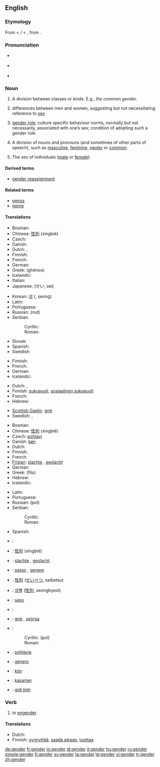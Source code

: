 ==English==
{{wikipedia}}

===Etymology===
From {{ME.}} < {{MF.}} {{term|gendre}}/{{term|genre}} < {{L.}} {{term|genus||[[kind]], [[sort]]}}, from {{proto|Indo-European|gen-|"to produce"|gon-|"to beget"|gn-|"to be born"}}.

===Pronunciation===
* {{a|RP}} {{IPA|/ʤɛndə/}}
* {{a|US}} {{IPA|/ʤɛndɚ/}}
* {{rhymes|ɛndə(r)}}

===Noun===
{{en-noun}}

# {{obsolete}} A division between classes or kinds. E.g., ''the common gender''. {{rfex|but other senses wouldn’t be bad too}}
# differences between men and women, suggesting but not necessitating reference to [[sex]]
# {{sociology}} [[gender role]]; culture specific behaviour norms, normally but not necessarily, associated with one’s sex; condition of adopting such a gender role.
# {{grammar}} A division of nouns and pronouns (and sometimes of other parts of speech), such as [[masculine]], [[feminine]], [[neuter]] or [[common]].
# {{context|casually|to avoid confusion with ‘sex’ in the sense of ‘sexual relations’}} The sex of individuals ([[male]] or [[female]]).

====Derived terms====
* [[gender reassignment]]

====Related terms====
* [[genus]]
* [[genre]]

====Translations====
{{trans-top|grammar: division of nouns and pronouns}}
* Bosnian: {{t-|bs|rod|m}}
* Chinese: [[性別]] (xìngbié)
* Czech: {{t+|cs|rod|m}}
* Danish: {{t+|da|køn|n}}
* Dutch: {{t+|nl|geslacht|n}}, {{t+|nl|genus|n}}
* Finnish: {{t+|fi|suku}}
* French: {{t+|fr|genre|m}}
* German: {{t+|de|Geschlecht|n}}
* Greek: {{t+|el|γένος|n|s|sc=Grek}} (ghénos)
* Icelandic: {{t-|is|kyn|n}}
* Italian: {{t+|it|genere}}
* Japanese: {{t+|ja|性|sc=Jpan}} (せい, sei)
{{trans-mid}}
* Korean: [[성]] ({{t+|ko|性|sc=Hani}}, seong)
* Latin: {{t+|la|genus|n}}
* Portuguese: {{t+|pt|sexo|m}}
* Russian: {{t+|ru|род|m|sc=Cyrl}} (rod)
* Serbian:
*: Cyrillic: {{t-|sr|род|m|sc=Cyrl}}
*: Roman: {{t-|sr|rod|m}}
* Slovak: {{t-|sk|rod|m}}
* Spanish: {{t+|es|género|m}}
* Swedish: {{t+|sv|genus|n}}
{{trans-bottom}}

{{trans-top|division between classes or kinds}}
* Finnish: {{t+|fi|suku}}
* French: {{t+|fr|genre|m}}
* German: {{t+|de|Geschlecht|n}}
* Icelandic: {{t-|is|kyn|n}}
{{trans-mid}}
{{trans-bottom}}

{{trans-top|behavioural characteristics}}
* Dutch: {{t|nl|sekse|f}}, {{t+|nl|geslacht|n}}
* Finnish: [[sukupuoli]], [[sosiaalinen sukupuoli]]
* French: {{t+|fr|genre|m}}
* Hebrew: {{t+|he|מגדר|sc=Hebr}}
{{trans-mid}}
* [[Scottish Gaelic]]: [[gnè]] {{f}}
* Swedish: {{t+|sv|genus}}, {{t|sv|könsroll}}
{{trans-bottom}}

{{trans-top|the sex of persons or animals}}
* Bosnian: {{t-|bs|pol|m}}
* Chinese: [[性別]] (xìngbié)
* Czech: [[pohlaví]] {{n}}
* Danish: [[køn]] {{n}}
* Dutch: {{t+|nl|geslacht|n}}
* Finnish: {{t+|fi|sukupuoli}}
* French: {{t+|fr|sexe|m}}
* [[Frisian]]: [[slachte]] {{n}}, [[geslacht#Frisian|geslacht]] {{n}}
* German: {{t+|de|Geschlecht|n}}
* Greek: {{t+|el|φύλο|n|s|sc=Grek}} (fílo)
* Hebrew: {{t+|he|מגדר|sc=Hebr}}
* Icelandic: {{t-|is|kyn|n}}
{{trans-mid}}
* Latin: {{t+|la|genus|n}}
* Portuguese: {{t+|pt|gênero|m}}
* Russian: {{t+|ru|пол|m|sc=Cyrl}} (pol)
* Serbian:
*: Cyrillic: {{t-|sr|пол|m|sc=Cyrl}}
*: Roman: {{t-|sr|pol|m}}
* Spanish: {{t+|es|género|m}}
{{trans-bottom}}

{{checktrans}}
{{trans-top|Translations to be checked}}
*{{ttbc|Bosnian}}: {{t-|bs|pol|m}}
*{{ttbc|Chinese}}: [[性別]] (xìngbié)
*{{ttbc|Frisian}}: [[slachte]] {{n}}, [[geslacht#Frisian|geslacht]] {{n}}
*{{ttbc|Italian}}: [[sesso]] {{m}}, [[genere]] {{m}}
*{{ttbc|Japanese}}: [[性別]] ([[せいべつ]], seibetsu)
*{{ttbc|Korean}}: [[성별]] ([[性別]], seongbyeol)
{{trans-mid}}
*{{ttbc|Portuguese}}: [[sexo]] {{m}}
*{{ttbc|Romanian}}: {{t+|ro|sex|n}}
*{{ttbc|Scottish Gaelic}}: [[gnè]] {{f}}, [[seòrsa]] {{m}}
*{{ttbc|Serbian}}:
*:Cyrillic: {{t-|sr|пол|m|sc=Cyrl}} (pol)
*:Roman: {{t-|sr|pol|m}}
*{{ttbc|Slovak}}: [[pohlavie]] {{n}}
*{{ttbc|Spanish}}: [[género]] {{m}}
*{{ttbc|Swedish}}: [[kön]] {{n}}
*{{ttbc|Tagalog}}: [[kasarian]] {{n}}
*{{ttbc|Vietnamese}}: [[giới tính]]
{{trans-bottom}}

=== Verb ===
{{en-verb}}

# to [[engender]]

==== Translations ====
{{trans-top|engender}}
* Dutch: {{t-|nl|voortbrengen}}
* Finnish: [[synnyttää]], [[saada aikaan]], [[tuottaa]]
{{trans-mid}}
{{trans-bottom}}

[[de:gender]]
[[fr:gender]]
[[io:gender]]
[[id:gender]]
[[it:gender]]
[[hu:gender]]
[[ru:gender]]
[[simple:gender]]
[[fi:gender]]
[[sv:gender]]
[[ta:gender]]
[[te:gender]]
[[vi:gender]]
[[tr:gender]]
[[zh:gender]]